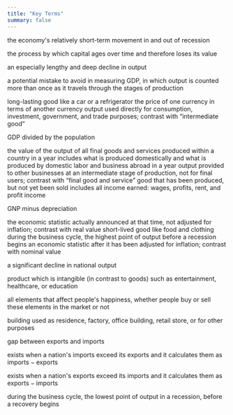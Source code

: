 ```yaml
---
title: "Key Terms"
summary: false
---
```


<Keyterm label="business cycle">

the economy's relatively short-term movement in and out of recession

</Keyterm>

<Keyterm label="depreciation">

the process by which capital ages over time and therefore loses its value

</Keyterm>

<Keyterm label="depression">

an especially lengthy and deep decline in output

</Keyterm>

<Keyterm label="double counting">

a potential mistake to avoid in measuring GDP, in which output is counted more
than once as it travels through the stages of production

</Keyterm>

<Keyterm label="durable good">
  long-lasting good like a car or a refrigerator
</Keyterm>

<Keyterm label="exchange rate">
  the price of one currency in terms of another currency
</Keyterm>

<Keyterm label="final good and service">
  output used directly for consumption, investment, government, and trade
  purposes; contrast with “intermediate good”
</Keyterm>

<Keyterm label="GDP per capita">GDP divided by the population</Keyterm>

<Keyterm label="gross domestic product (GDP)">
  the value of the output of all final goods and services produced within a
  country in a year
</Keyterm>

<Keyterm label="gross national product (GNP)">
  includes what is produced domestically and what is produced by domestic labor
  and business abroad in a year
</Keyterm>

<Keyterm label="intermediate good">
  output provided to other businesses at an intermediate stage of production,
  not for final users; contrast with “final good and service”
</Keyterm>

<Keyterm label="inventory">
  good that has been produced, but not yet been sold
</Keyterm>

<Keyterm label="national income">
  includes all income earned: wages, profits, rent, and profit income
</Keyterm>

<Keyterm label="net national product (NNP)">

GNP minus depreciation

</Keyterm>

<Keyterm label="nominal value">
  the economic statistic actually announced at that time, not adjusted for
  inflation; contrast with real value
</Keyterm>

<Keyterm label="nondurable good">
  short-lived good like food and clothing
</Keyterm>

<Keyterm label="peak">
  during the business cycle, the highest point of output before a recession
  begins
</Keyterm>

<Keyterm label="real value">
  an economic statistic after it has been adjusted for inflation; contrast with
  nominal value
</Keyterm>

<Keyterm label="recession">

a significant decline in national output

</Keyterm>

<Keyterm label="service">

product which is intangible (in contrast to goods) such as entertainment, healthcare, or education

</Keyterm>

<Keyterm label="standard of living">

all elements that affect people's happiness, whether people buy or sell these elements in the market or not

</Keyterm>

<Keyterm label="structure">

building used as residence, factory, office building, retail store, or for other purposes

</Keyterm>

<Keyterm label="trade balance">

gap between exports and imports

</Keyterm>

<Keyterm label="trade deficit">

exists when a nation's imports exceed its exports and it calculates them as
$\text{imports} - \text{exports}$

</Keyterm>

<Keyterm label="trade surplus">

exists when a nation's exports exceed its imports and it calculates them as
$\text{exports} - \text{imports}$

</Keyterm>

<Keyterm label="trough">

during the business cycle, the lowest point of output in a recession, before a recovery begins

</Keyterm>
